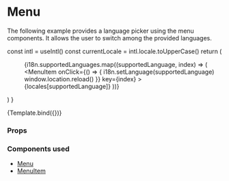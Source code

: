 
<Meta title="Examples/Menu" component={DesignSystemProvider} />

# Menu

The following example provides a language picker using the menu components. It allows the user to switch among the provided languages.

  const intl = useIntl()
  const currentLocale = intl.locale.toUpperCase()
  return (
    <DesignSystemProvider theme={useTheme()}>
      <IntlProvider locale="en" messages={enMessages}>
        <Menu menuButtonContent={currentLocale}>
          {i18n.supportedLanguages.map((supportedLanguage, index) => (
            <MenuItem
              onClick={() => {
                i18n.setLanguage(supportedLanguage)
                window.location.reload()
              }}
              key={index}
            >
              {locales[supportedLanguage]}
            </MenuItem>
          ))}
        </Menu>
      </IntlProvider>
    </DesignSystemProvider>
  )
}

<Canvas>
  <Story name="Default">{Template.bind({})}</Story>
</Canvas>

### Props

<ArgsTable story="Default" />

### Components used

- [Menu](/docs/components-menu-menu--default-story)
- [MenuItem](/docs/components-menu-menuitem--default-story)
